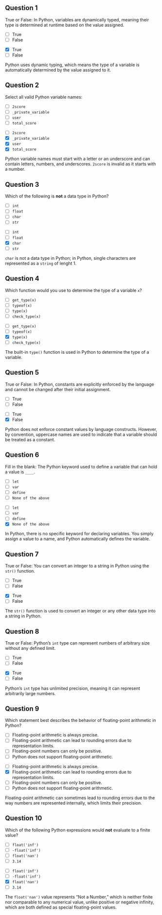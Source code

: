 ## Question 1 {.question}

True or False: In Python, variables are dynamically typed, meaning their type is determined at runtime based on the value assigned.

::: {.r-stack}

::: {.absolute .left-0 .top-0 width=100%}
- [ ] True
- [ ] False
:::

::: {.fragment .fade-in .absolute .left-0 .top-0 width=100%}
- [x] True
- [ ] False

::: {.explanation}
Python uses dynamic typing, which means the type of a variable is automatically determined by the value assigned to it.
:::

:::

:::


## Question 2 {.question}

Select all valid Python variable names:

::: {.r-stack}

::: {.absolute .left-0 .top-0 width=100%}
- [ ] `2score`
- [ ] `_private_variable`
- [ ] `user`
- [ ] `total_score`
:::

::: {.fragment .fade-in .absolute .left-0 .top-0 width=100%}
- [ ] `2score`
- [x] `_private_variable`
- [x] `user`
- [x] `total_score`

::: {.explanation}
Python variable names must start with a letter or an underscore and can contain letters, numbers, and underscores. `2score` is invalid as it starts with a number.
:::

:::

:::



## Question 3 {.question}

Which of the following is **not** a data type in Python?

::: {.r-stack}

::: {.absolute .left-0 .top-0 width=100%}
- [ ] `int`
- [ ] `float`
- [ ] `char`
- [ ] `str`
:::

::: {.fragment .fade-in .absolute .left-0 .top-0 width=100%}
- [ ] `int`
- [ ] `float`
- [x] `char`
- [ ] `str`

::: {.explanation}
`char` is not a data type in Python; in Python, single characters are represented as a `string` of lenght 1.
:::

:::

:::



## Question 4 {.question}

Which function would you use to determine the type of a variable `x`?

::: {.r-stack}

::: {.absolute .left-0 .top-0 width=100%}
- [ ] `get_type(x)`
- [ ] `typeof(x)`
- [ ] `type(x)`
- [ ] `check_type(x)`
:::

::: {.fragment .fade-in .absolute .left-0 .top-0 width=100%}
- [ ] `get_type(x)`
- [ ] `typeof(x)`
- [x] `type(x)`
- [ ] `check_type(x)`

::: {.explanation}
The built-in `type()` function is used in Python to determine the type of a variable.
:::

:::

:::



## Question 5 {.question}

True or False: In Python, constants are explicitly enforced by the language and cannot be changed after their initial assignment.

::: {.r-stack}

::: {.absolute .left-0 .top-0 width=100%}
- [ ] True
- [ ] False
:::

::: {.fragment .fade-in .absolute .left-0 .top-0 width=100%}
- [ ] True
- [x] False

::: {.explanation}
Python does not enforce constant values by language constructs. However, by convention, uppercase names are used to indicate that a variable should be treated as a constant.
:::

:::

:::



## Question 6 {.question}

Fill in the blank: The Python keyword used to define a variable that can hold a value is `____`.

::: {.r-stack}

::: {.absolute .left-0 .top-0 width=100%}
- [ ] `let`
- [ ] `var`
- [ ] `define`
- [ ] `None of the above`
:::

::: {.fragment .fade-in .absolute .left-0 .top-0 width=100%}
- [ ] `let`
- [ ] `var`
- [ ] `define`
- [x] `None of the above`

::: {.explanation}
In Python, there is no specific keyword for declaring variables. You simply assign a value to a name, and Python automatically defines the variable.
:::

:::

:::



## Question 7 {.question}

True or False: You can convert an integer to a string in Python using the `str()` function.

::: {.r-stack}

::: {.absolute .left-0 .top-0 width=100%}
- [ ] True
- [ ] False
:::

::: {.fragment .fade-in .absolute .left-0 .top-0 width=100%}
- [x] True
- [ ] False

::: {.explanation}
The `str()` function is used to convert an integer or any other data type into a string in Python.
:::

:::

:::



## Question 8 {.question}

True or False: Python's `int` type can represent numbers of arbitrary size without any defined limit.

::: {.r-stack}

::: {.absolute .left-0 .top-0 width=100%}
- [ ] True
- [ ] False
:::

::: {.fragment .fade-in .absolute .left-0 .top-0 width=100%}
- [x] True
- [ ] False

::: {.explanation}
Python's `int` type has unlimited precision, meaning it can represent arbitrarily large numbers.
:::

:::

:::

## Question 9 {.question}

Which statement best describes the behavior of floating-point arithmetic in Python?

::: {.r-stack}

::: {.absolute .left-0 .top-0 width=100%}
- [ ] Floating-point arithmetic is always precise.
- [ ] Floating-point arithmetic can lead to rounding errors due to representation limits.
- [ ] Floating-point numbers can only be positive.
- [ ] Python does not support floating-point arithmetic.
:::

::: {.fragment .fade-in .absolute .left-0 .top-0 width=100%}
- [ ] Floating-point arithmetic is always precise.
- [x] Floating-point arithmetic can lead to rounding errors due to representation limits.
- [ ] Floating-point numbers can only be positive.
- [ ] Python does not support floating-point arithmetic.

::: {.explanation}
Floating-point arithmetic can sometimes lead to rounding errors due to the way numbers are represented internally, which limits their precision.
:::

:::

:::


## Question 10 {.question}

Which of the following Python expressions would **not** evaluate to a finite value?

::: {.r-stack}

::: {.absolute .left-0 .top-0 width=100%}
- [ ] `float('inf')`
- [ ] `-float('inf')`
- [ ] `float('nan')`
- [ ] `3.14`
:::

::: {.fragment .fade-in .absolute .left-0 .top-0 width=100%}
- [ ] `float('inf')`
- [ ] `-float('inf')`
- [x] `float('nan')`
- [ ] `3.14`

::: {.explanation}
The `float('nan')` value represents "Not a Number," which is neither finite nor comparable to any numerical value, unlike positive or negative infinity, which are both defined as special floating-point values.
:::

:::

:::

